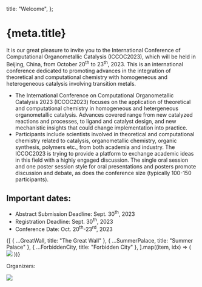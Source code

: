 
  title: "Welcome",
};

<Head>
  <title>{`${meta.title} - ICCOC2023`}</title>
</Head>

# {meta.title}

It is our great pleasure to invite you to the International Conference of Computational Organometallic Catalysis
(ICCOC2023), which will be held in Beijing, China, from October 20<sup>th</sup> to 23<sup>th</sup>, 2023. This
is an international conference dedicated to promoting advances in the integration of theoretical and computational
chemistry with homogeneous and heterogeneous catalysis involving transition metals.

- The International Conference on Computational Organometallic Catalysis 2023 (ICCOC2023) focuses on the
  application of theoretical and computational chemistry in homogeneous and hetergeneous organometallic catalysis.
  Advances covered range from new catalyzed reactions and processes, to ligand and catalyst design, and new mechanistic
  insights that could change implementation into practice.
- Participants include scientists involved in theoretical and computational chemistry related to catalysis,
  organometallic chemistry, organic synthesis, polymers etc., from both academia and industry. The ICCOC2023 is trying
  to provide a platform to exchange academic ideas in this field with a highly engaged discussion. The single oral
  session and one poster session style for oral presentations and posters promote discussion and debate, as does the
  conference size (typically 100-150 participants).

## Important dates:

- Abstract Submission Deadline: Sept. 30<sup>th</sup>, 2023
- Registration Deadline: Sept. 30<sup>th</sup>, 2023
- Conference Date: Oct. 20<sup>th</sup>-23<sup>rd</sup>, 2023

<ImageList cols={3}>
  {[
    { ...GreatWall, title: "The Great Wall" },
    { ...SummerPalace, title: "Summer Palace" },
    { ...ForbiddenCity, title: "Forbidden City" },
  ].map((item, idx) => (
    <ImageListItem key={idx}>
      <img src={item.src}></img>
      <ImageListItemBar title={item.title}></ImageListItemBar>
    </ImageListItem>
  ))}
</ImageList>

Organizers:

<Image src={BUCT}></Image>
